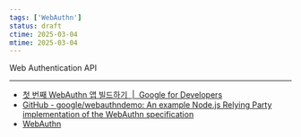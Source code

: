 ```yaml
---
tags: ['WebAuthn']
status: draft
ctime: 2025-03-04
mtime: 2025-03-04
---
```



<QuoteLink url="https://developer.mozilla.org/en-US/docs/Web/API/Web_Authentication_API">
  Web Authentication API
</QuoteLink>

---

- [첫 번째 WebAuthn 앱 빌드하기 &nbsp;|&nbsp; Google for Developers](https://developers.google.com/codelabs/webauthn-reauth?hl=ko#0)
- [GitHub - google/webauthndemo: An example Node.js Relying Party implementation of the WebAuthn specification](https://github.com/google/webauthndemo)
- [WebAuthn](https://authjs.dev/getting-started/authentication/webauthn)
